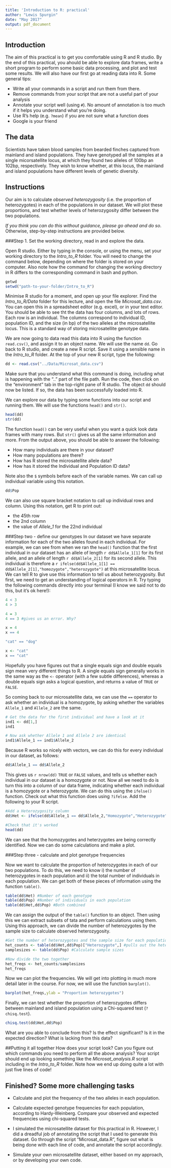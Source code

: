 ```yaml
---
title: 'Introduction to R: practical'
author: "Lewis Spurgin"
date: "May 2017"
output: pdf_document
---
```


## Introduction
The aim of this practical is to get you comfortable using R and R studio. By the end of this practical, you ahould be able to explore data frames, write a short program to perform some basic data processing, and plot and test some results. We will also have our first go at reading data into R. Some general tips:

- Write all your commands in a script and run them from there.
- Remove commands from your script that are not a useful part of your analysis
- Annotate your script well (using `#`). No amount of annotation is too much if it helps you understand what you're doing.
- Use R's help (e.g. `?mean`) if you are not sure what a function does
- Google is your friend

## The data
Scientists have taken blood samples from bearded finches captured from mainland and island populations. They have genotyped all the samples at a single micorsatellite locus, at which they found two alleles of 100bp an 102bp, respectively. They wish to know whether, at this locus, the mainland and island populations have different levels of genetic diversity.

## Instructions
Our aim is to calculate *observed heterozygosity* (i.e. the proportion of heterozygotes) in each of the populations in our dataset. We will plot these proportions, and test whether levels of heterozygosity differ between the two populations. 

*If you think you can do this without guidance, please go ahead and do so*. Otherwise, step-by-step instructions are provided below.

###Step 1. Set the working directory, read in and explore the data.

Open R studio. Either by typing in the console, or using the menu, set your working directory to the *Intro_to_R* folder. You will need to change the command below, depending on where the folder is stored on your computer. Also note how the command for changing the working directory in R differs to the corresponding command in bash and python.

```r
getwd
setwd("path-to-your-folder/Intro_to_R")
```

Minimise R studio for a moment, and open up your file explorer. Find the *Intro_to_R/Data* folder for this lecture, and open the file *Microsat_data.csv*. You can open this in a spreadsheet editor (e.g. excel), or in your text editor. You should be able to see tht the data has four columns, and lots of rows. Each row is an individual. The columns correspond to individual ID, population ID, and the size (in bp) of the two alleles at the microsatellite locus. This is a standard way of storing microsatellite genotype data.

We are now going to data read this data into R using the function `read.csv()`, and assign it to an object name. We will use the name `dd`. Go back to R studio, and create a new R script. Save it using a sensible name in the *Intro_to_R* folder. At the top of your new R script, type the following:

```r
dd <- read.csv("../Data/Microsat_data.csv")
```

Make sure that you understand what this command is doing, including what is happening with the ".." part of the file path. Run the code, then click on the "environment" tab in the top-right pane of R studio. The object `dd` should now be listed. If so, the data has been successfully loaded into R. 

We can explore our data by typing some functions into our script and running them. We will use the functions `head()` and `str()`.

```r
head(dd)
str(dd)
```

The function `head()` can be very useful when you want a quick look data frames with many rows. But `str()` gives us all the same information and more. From the output above, you should be able to answer the following:

- How many individuals are there in your dataset?
- How many populations are there?
- How has R stored the microsatellite allele data?
- How has it stored the Individual and Population ID data?

Note also the `$` symbols before each of the variable names. We can call up individual variable using this notation.

```r
dd$Pop
```

We can also use square bracket notation to call up individual rows and column. Using this notation, get R to print out:

- the 45th row
- the 2nd column
- the value of *Allele_1* for the 22nd individual

###Step two - define our genotypes
In our dataset we have separate information for each of the two alleles found in each individual. For example, we can see from when we ran the `head()` function that the first individual in our dataset has an allele of length `r dd$Allele_1[1]` for its first allele, and an allele of length `r dd$Allele_2[1]` for its second allele. This individual is therefore a `r ifelse(dd$Allele_1[1] == dd$Allele_2[1],"homozygote","heterozygote")` at this microsatellite locus. We can tell R to give use this information to tell us about heterozygosity. But first, we need to get an understanding of logical operators in R. Try typing the following commands directly into your terminal (I know we said not to do this, but it's ok here!):

```r
4 < 3
4 > 3

4 = 3
4 == 3 #gives us an error. Why?

x = 4
x == 4

"cat" == "dog"

x <- "cat"
x == "cat"
```

Hopefully you have figures out that a single equals sign and double equals sign mean very different things to R. A single equals sign generally works in the same way as the `<-` operator (with a few subtle differences), whereas a double equals sign asks a logical question, and returns a value of `TRUE` or `FALSE`.

So coming back to our microsatellite data, we can use the `==` operator to ask whether an individual is a homozygote, by asking whether the variables `Allele_1` and `Allele_2` are the same.

```r
# Get the data for the first individual and have a look at it
ind1 <- dd[1,]
ind1

# Now ask whether Allele 1 and Allele 2 are identical
ind1$Allele_1 == ind1$Allele_2

```

Because R works so nicely with vectors, we can do this for every individual in our dataset, as follows:

```r

dd$Allele_1 == dd$Allele_2

```

This gives us `r nrow(dd)` `TRUE` or `FALSE` values, and tells us whether each individual in our dataset is a homozygote or not. Now all we need to do is turn this into a column of our data frame, indicating whether each individual is a homozygote or a heterozygote. We can do this using the `ifelse()` function. Check out what this function does using `?ifelse`. Add the following to your R script.

```r

#Add a Heterozygosity column
dd$Het <- ifelse(dd$Allele_1 == dd$Allele_2,"Homozygote","Heterozygote")

#Check that it's worked
head(dd)

```

We can see that the homozygotes and heterzygotes are being correctly identified. Now we can do some calculations and make a plot.

###Step three - calculate and plot genotype frequencies

Now we want to calculate the proportion of heterozygotes in each of our two populations. To do this, we need to know i) the number of heterozygotes in each population and ii) the total number of individuals in each population. We can get both of these pieces of information using the function `table()`.

```r
table(dd$Het) #Number of each genotype
table(dd$Pop) #Number of individuals in each population
table(dd$Het,dd$Pop) #Both combined

```

We can assign the output of the `table()` function to an object. Then using this we can extract subsets of tata and perform calculations using them. Using this approach, we can divide the number of heterozygotes by the sample size to calculate observed heterozygosity. 

```r
#Get the number of heterozygotes and the sample size for each population
het_counts <- table(dd$Het,dd$Pop)["Heterozygote",] #pulls out the heterozygote row
samplesizes <- table(dd$Pop) #Calculate sample sizes

#Now divide the two together
het_freqs <- het_counts/samplesizes
het_freqs
```

Now we can plot the frequencies. We will get into plotting in much more detail later in the course. For now, we will use the function `barplot()`.
```r
barplot(het_freqs,ylab = "Proportion heterozygotes")
```

Finally, we can test whether the proportion of heterozygotes differs between mainland and island population using a Chi-squared test (`?chisq.test`).

```r
chisq.test(dd$Het,dd$Pop)
```

What are you able to conclude from this? Is the effect significant? Is it in the expected direction? What is lacking from this data?

##Putting it all together
How does your script look? Can you figure out which commands you need to perform all the above analysis? Your script should end up looking something like the *Microsat_analysis.R* script including in the *Intro_to_R* folder. Note how we end up doing quite a lot with just five lines of code!

## Finished? Some more challenging tasks

- Calculate and plot the frequency of the two alleles in each population.

- Calculate expected genotype frequencies for each population, according to Hardy-Weinberg. Compare your observed and expected frequencies using chi-squared tests.

- I simulated the microsatellite dataset for this practical in R. However, I did a dreadful job of annotating the script that I used to generate this dataset. Go through the script "Microsat_data.R", figure out what is being done with each line of code, and annotate the script accordingly.

- Simulate your own microsatellite dataset, either based on my approach, or by developing your own code.
